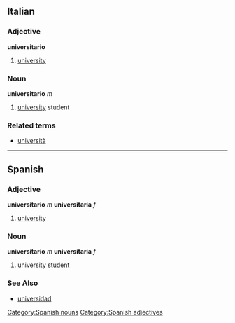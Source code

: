 ==Italian==
===Adjective===
'''universitario'''

# [[university]]

===Noun===
'''universitario''' ''m''

# [[university]] student

===Related terms===
*[[università]]

----

== Spanish ==
=== Adjective ===
'''universitario''' ''m'' '''universitaria''' ''f''
# [[university]]

=== Noun ===
'''universitario''' ''m'' '''universitaria''' ''f''
# university [[student]]

=== See Also ===
*[[universidad]]

[[Category:Spanish nouns]]
[[Category:Spanish adjectives]]